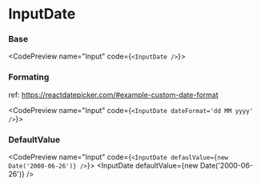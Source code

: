 
# InputDate

### Base

<CodePreview name="Input" code={`<InputDate />`}>
  <InputDate />
</CodePreview>

### Formating

ref: https://reactdatepicker.com/#example-custom-date-format

<CodePreview name="Input" code={`<InputDate dateFormat='dd MM yyyy' />`}>
  <InputDate dateFormat="dd MM yyyy" />
</CodePreview>

### DefaultValue

<CodePreview name="Input" code={`<InputDate defaulValue={new Date('2000-06-26')} />`}>
  <InputDate defaultValue={new Date('2000-06-26')} />
</CodePreview>
